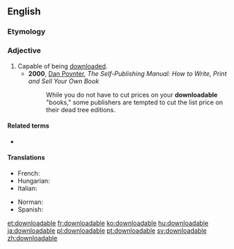 ==English==

===Etymology===
{{suffix|download|able|lang=en}}

===Adjective===
{{en-adj|-}}

# Capable of being [[download]]ed.
#* '''2000''', [[w:Dan Poynter|Dan Poynter]], ''The Self-Publishing Manual: How to Write, Print and Sell Your Own Book''
#*: While you do not have to cut prices on your '''downloadable''' "books," some publishers are tempted to cut the list price on their dead tree editions.

====Related terms====
* {{l|en|downloadability}}

====Translations====
{{trans-top|capable of being downloaded}}
* French: {{t+|fr|téléchargeable}}
* Hungarian: {{t|hu|letölthető}}
* Italian: {{t|it|scaricabile}}
{{trans-mid}}
* Norman: {{t|nrf|dêchèrgeabl'ye}}
* Spanish: {{t|es|descargable}}
{{trans-bottom}}

[[et:downloadable]]
[[fr:downloadable]]
[[ko:downloadable]]
[[hu:downloadable]]
[[ja:downloadable]]
[[pl:downloadable]]
[[pt:downloadable]]
[[sv:downloadable]]
[[zh:downloadable]]